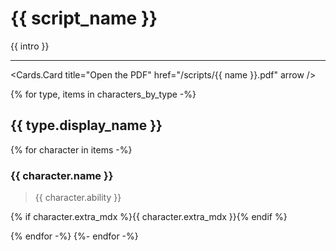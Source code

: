 
[comment]: # (This is a programatically generated file. Don't edit it here.)


# {{ script_name }}

{{ intro }}

---

<Cards.Card
  title="Open the PDF"
  href="/scripts/{{ name }}.pdf"
  arrow
/>

{% for type, items in characters_by_type -%}

## {{ type.display_name }}

{% for character in items -%}
### {{ character.name }}

> {{ character.ability }}

{% if character.extra_mdx %}{{ character.extra_mdx }}{% endif %}

{% endfor -%}
{%- endfor -%}